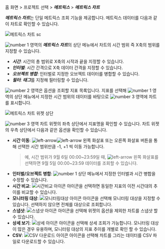 홈 화면 > 프로젝트 선택 > ***메트릭스*** > ***메트릭스 차트***

***메트릭스 차트***는 단일 메트릭스 조회 기능을 제공합니다. 메트릭스 데이터를 다음과 같이 차트로 확인할 수 있습니다. 

![메트릭스 차트 sc](/img/metrics-chart-item.png)

![number 1](/img/number-01.png) 영역의 ***메트릭스 차트***의 상단 메뉴에서 차트의 시간 범위 즉 X축의 범위를 지정할 수 있습니다.

* ***시간***: 시간의 총 범위로 X축의 시작과 끝을 지정할 수 있습니다.
* ***인터벌***: 시간 간격으로 X축 데이터 간격을 지정할 수 있습니다.
* ***오브젝트 병합***: 인터벌로 지정한 오브젝트 데이터를 병합할 수 있습니다.
* ***필터***: ***태그***를 지정해 필터링할 수 있습니다. 

![number 2](/img/number-02.png) 영역은 옵션을 조회할 지표 목록입니다. 지표를 선택해 ![number 1](/img/number-01.png) 영역의 상단 메뉴에서 지정한 시간 범위의 데이터를 바탕으로 ![number 3](/img/number-03.png) 영역에 차트를 표시합니다.

![메트릭스 차트 위젯 상단](/img/metrics-chart-widget-upper.png)

![number 3](/img/number-03.png) 영역 차트 위젯의 좌측 상단에서 지표명을 확인할 수 있습니다. 차트 위젯의 우측 상단에서 다음과 같은 옵션을 확인할 수 있습니다.

* **시간 이동**: ![left-arrow](/img/ic-caret-left.svg)![left-arrow](/img/ic-caret-right.svg) 왼쪽 화살표 또는 오른쪽 화살표 버튼을 통해 선택한 시간 범위만큼 -1, +1 씩 이동 가능합니다. 
  >예, 시간 범위가 9월 6일 00:00~23:59일 때, ![left-arrow](/img/ic-caret-left.svg) 왼쪽 화살표를 선택하면 9월 5일 00:00~23:59 데이터를 조회할 수 있습니다.
* **인터벌/오브젝트 병합**: ![number 1](/img/number-01.png) 상단 메뉴에서 지정한 인터벌과 시간 병합을 수정할 수 있습니다.
* **시간 비교**: ![시간비교 아이콘](/img/ic-hourgalss.svg) 아이콘을 선택하면 동일한 지표의 이전 시간대의 추이를 비교할 수 있습니다.
* **모니터링 대상**: ![모니터링대상 아이콘](/img/ic-filter-bl.svg) 아이콘을 선택해 모니터링 대상을 지정할 수 있습니다. 선택하지 않으면 전체를 대상으로 조회합니다.
* **스냅샷**: ![스냅샷 아이콘](/img/ic-camera.svg) 아이콘을 선택해 위젯의 옵션을 제외한 차트를 스냅샷 할 수 있습니다.
* **상세 보기**: ![상세 아이콘](/img/ico-detail.svg) 아이콘을 선택해 상세 조회가 가능합니다. 모니터링 대상이 많은 경우 유용하며, 모니터링 대상의 지표 추이를 개별로 확인 할 수 있습니다.
* **CSV**: ![CSV 다운로드 아이콘](/img/ico-csv.svg) 아이콘을 선택해 차트를 그리는 데이터를 CSV 파일로 다운로드할 수 있습니다.